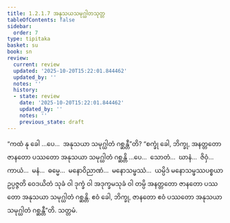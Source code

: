 ```yaml
---
title: 1.2.1.7 အနုသယသမုဂ္ဃါတသုတ္တ
tableOfContents: false
sidebar:
  order: 7
type: tipitaka
basket: su
book: sn
review:
  current: review
  updated: '2025-10-20T15:22:01.844462'
  updated_by: ''
  notes: ''
  history:
  - state: review
    date: '2025-10-20T15:22:01.844462'
    updated_by: ''
    notes: ''
    previous_state: draft
---
```



<DynamicBreadcrumb />


<ReviewStatus review={frontmatter.review} showDetails={true} />

<HypothesisAnnotation frontmatter={frontmatter} />

<Division number="59" book="sn" e="ch" v="18" p="288">

<Paragraph number="177" book="sn">
“ကထံ နု ခေါ …ပေ…  အနုသယာ သမုဂ္ဃါတံ ဂစ္ဆန္တီ”တိ? “စက္ခုံ ခေါ, ဘိက္ခု, အနတ္တတော ဇာနတော ပဿတော အနုသယာ သမုဂ္ဃါတံ ဂစ္ဆန္တိ …ပေ…  သောတံ…  ဃာနံ…  ဇိဝှံ…  ကာယံ…  မနံ…  ဓမ္မေ…  မနောဝိညာဏံ…  မနောသမ္ဖဿံ…  ယမ္ပိဒံ မနောသမ္ဖဿပစ္စယာ ဥပ္ပဇ္ဇတိ ဝေဒယိတံ သုခံ ဝါ ဒုက္ခံ ဝါ အဒုက္ခမသုခံ ဝါ တမ္ပိ အနတ္တတော ဇာနတော ပဿတော အနုသယာ သမုဂ္ဃါတံ ဂစ္ဆန္တိ. ဧဝံ ခေါ, ဘိက္ခု, ဇာနတော ဧဝံ ပဿတော အနုသယာ သမုဂ္ဃါတံ ဂစ္ဆန္တီ”တိ.

</Paragraph>
</Division>

<Paragraph number="178" type="center" book="sn">
သတ္တမံ.
</Paragraph>